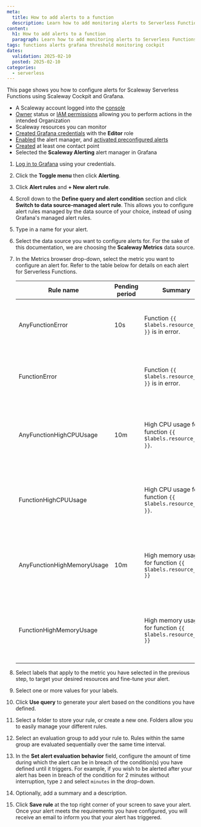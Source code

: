 ```yaml
---
meta:
  title: How to add alerts to a function
  description: Learn how to add monitoring alerts to Serverless Functions with Scaleway.
content:
  h1: How to add alerts to a function
  paragraph: Learn how to add monitoring alerts to Serverless Functions with Scaleway.
tags: functions alerts grafana threshold monitoring cockpit
dates:
  validation: 2025-02-10
  posted: 2025-02-10
categories:
  - serverless
---
```


This page shows you how to configure alerts for Scaleway Serverless Functions using Scaleway Cockpit and Grafana.

<Macro id="requirements" />

  - A Scaleway account logged into the [console](https://console.scaleway.com)
  - [Owner](/iam/concepts/#owner) status or [IAM permissions](/iam/concepts/#permission) allowing you to perform actions in the intended Organization
  - Scaleway resources you can monitor
  - [Created Grafana credentials](/cockpit/how-to/retrieve-grafana-credentials/) with the **Editor** role
  - [Enabled](/cockpit/how-to/enable-alert-manager/) the alert manager, and [activated preconfigured alerts](/cockpit/how-to/activate-managed-alerts/)
  - [Created](/cockpit/how-to/add-contact-points/) at least one contact point
  - Selected the **Scaleway Alerting** alert manager in Grafana

1. [Log in to Grafana](/cockpit/how-to/access-grafana-and-managed-dashboards/) using your credentials.
2. Click the **Toggle menu** then click **Alerting**.
3. Click **Alert rules** and **+ New alert rule**.
4. Scroll down to the **Define query and alert condition** section and click **Switch to data source-managed alert rule**.
    <Message type="important">
     This allows you to configure alert rules managed by the data source of your choice, instead of using Grafana's managed alert rules.
    </Message>

5. Type in a name for your alert.
6. Select the data source you want to configure alerts for. For the sake of this documentation, we are choosing the **Scaleway Metrics** data source.
7. In the Metrics browser drop-down, select the metric you want to configure an alert for. Refer to the table below for details on each alert for Serverless Functions.

    | Rule name                  | Pending period | Summary                                                       | Query and alert condition                                                                                                                                                | Description                                                                                                                                           |
    |----------------------------|----------------|---------------------------------------------------------------|--------------------------------------------------------------------------------------------------------------------------------------------------------------------------|-------------------------------------------------------------------------------------------------------------------------------------------------------|
    | AnyFunctionError           | 10s            | Function `{{ $labels.resource_name }}` is in error.           | `serverless_function_status{status="error"} == 1                                                                                                                         ` | Function `{{ $labels.resource_name }}` with id `$labels.resource_id }}` is in error. Check the console to find out the error message.                  |
    | FunctionError              |                | Function `{{ $labels.resource_name }}` is in error.           | `serverless_function_status{status="error",resource_id="your-function-id-here"} == 1                                                                                     ` | Function `{{ $labels.resource_name }}` with id `{{ $labels.resource_id }}` is in error. Check the console to find out the error message.                  |
    | AnyFunctionHighCPUUsage    | 10m            | High CPU usage for function `{{ $labels.resource_name }}`.    | `serverless_function_cpu_usage_ratio > 90                                                                                                                                ` | Function `{{ $labels.resource_name }}` with id `{{ $labels.resource_id }}` is using more than `{{ printf "%.0f" $value }}`% of its available CPU since 10m. |
    | FunctionHighCPUUsage       |                | High CPU usage for function `{{ $labels.resource_name }}`.    | `serverless_function_cpu_usage_ratio{resource_id="your-function-id-here"} > 90                                                                                           ` | Function `{{ $labels.resource_name }}` with id `{{ $labels.resource_id }}` is using more than `{{ printf "%.0f" $value }}`% of its available CPU since 10m. |
    | AnyFunctionHighMemoryUsage | 10m            | High memory usage for function `{{ $labels.resource_name }}`  | `(serverless_function_memory_usage_bytes / serverless_function_memory_limit_bytes) * 100 > 90                                                                            ` | Function `{{ $labels.resource_name }}` with id `{{ $labels.resource_id }}` is using more than `{{ printf "%.0f" $value }}`% of its available RAM since 10m. |
    | FunctionHighMemoryUsage    |                | High memory usage for function `{{ $labels.resource_name }}`  | `(serverless_function_memory_usage_bytes{resource_id="your-container-id-here"} / serverless_function_memory_limit_bytes{resource_id="your-container-id-here"}) * 100 > 90` | Function `{{ $labels.resource_name }}` with id `{{ $labels.resource_id }}` is using more than `{{ printf "%.0f" $value }}`% of its available RAM since 10m. |

8. Select labels that apply to the metric you have selected in the previous step, to target your desired resources and fine-tune your alert.
9. Select one or more values for your labels.
10. Click **Use query** to generate your alert based on the conditions you have defined.
11. Select a folder to store your rule, or create a new one. Folders allow you to easily manage your different rules.
12. Select an evaluation group to add your rule to. Rules within the same group are evaluated sequentially over the same time interval.
13. In the **Set alert evaluation behavior** field, configure the amount of time during which the alert can be in breach of the condition(s) you have defined until it triggers.
    <Message type="note">
     For example, if you wish to be alerted after your alert has been in breach of the condition for 2 minutes without interruption, type `2` and select `minutes` in the drop-down.
    </Message>
14. Optionally, add a summary and a description.
15. Click **Save rule** at the top right corner of your screen to save your alert. Once your alert meets the requirements you have configured, you will receive an email to inform you that your alert has triggered.
